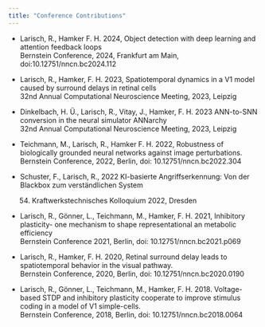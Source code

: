 ```yaml
---
title: "Conference Contributions"
---
```


- Larisch, R., Hamker F. H. 2024, Object detection with deep learning and attention feedback loops
\
  Bernstein Conference, 2024, Frankfurt am Main, doi:10.12751/nncn.bc2024.112

- Larisch, R., Hamker, F. H. 2023, Spatiotemporal dynamics in a V1 model caused by surround delays in retinal cells \
  32nd Annual Computational Neuroscience Meeting, 2023, Leipzig

- Dinkelbach, H. Ü., Larisch, R., Vitay, J., Hamker, F. H. 2023 ANN-to-SNN conversion in the neural simulator ANNarchy \
  32nd Annual Computational Neuroscience Meeting, 2023, Leipzig

- Teichmann, M., Larisch, R., Hamker F. H. 2022, Robustness of biologically grounded neural networks against image perturbations. \
  Bernstein Conference, 2022, Berlin, doi: 10.12751/nncn.bc2022.304

- Schuster, F., Larisch, R., 2022 KI-basierte Angriffserkennung: Von der Blackbox zum verständlichen System \
  54. Kraftwerkstechni­sches Kolloquium 2022, Dresden

- Larisch, R., Gönner, L., Teichmann, M., Hamker, F. H. 2021, Inhibitory plasticity- one mechanism to shape representational an metabolic efficiency \
  Bernstein Conference 2021, Berlin, doi: 10.12751/nncn.bc2021.p069

- Larisch, R., Hamker, F. H. 2020, Retinal surround delay leads to spatiotemporal behavior in the visual pathway. \
  Bernstein Conference, 2020, Berlin, doi: 10.12751/nncn.bc2020.0190

- Larisch, R., Gönner, L., Teichmann, M., Hamker, F. H. 2018. Voltage-based STDP and inhibitory plasticity cooperate to improve stimulus coding in a model of V1 simple-cells. \
  Bernstein Conference, 2018, Berlin, doi: 10.12751/nncn.bc2018.0064
